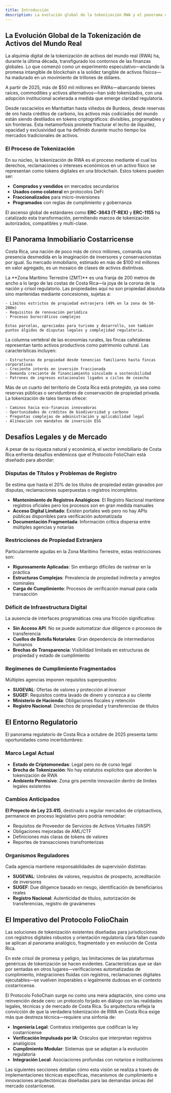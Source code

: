 ```yaml
---
title: Introducción
description: La evolución global de la tokenización RWA y el panorama único del mercado costarricense
---
```



## La Evolución Global de la Tokenización de Activos del Mundo Real

La alquimia digital de la tokenización de activos del mundo real (RWA) ha, durante la última década, transfigurado los contornos de las finanzas globales. Lo que comenzó como un experimento especulativo—anclando la promesa intangible de blockchain a la solidez tangible de activos físicos—ha madurado en un movimiento de trillones de dólares.

<Aside type="note">
A partir de 2025, más de $50 mil millones en RWAs—abarcando bienes raíces, commodities y activos alternativos—han sido tokenizados, con una adopción institucional acelerada a medida que emerge claridad regulatoria.
</Aside>

Desde rascacielos en Manhattan hasta viñedos de Burdeos, desde reservas de oro hasta créditos de carbono, los activos más codiciados del mundo están siendo destilados en tokens criptográficos: divisibles, programables y sin fronteras. Esta metamorfosis promete fracturar el lecho de iliquidez, opacidad y exclusividad que ha definido durante mucho tiempo los mercados tradicionales de activos.

### El Proceso de Tokenización

En su núcleo, la tokenización de RWA es el proceso mediante el cual los derechos, reclamaciones o intereses económicos en un activo físico se representan como tokens digitales en una blockchain. Estos tokens pueden ser:

- **Comprados y vendidos** en mercados secundarios
- **Usados como colateral** en protocolos DeFi
- **Fraccionalizados** para micro-inversiones
- **Programados** con reglas de cumplimiento y gobernanza

El ascenso global de estándares como **ERC-3643 (T-REX)** y **ERC-1155** ha catalizado esta transformación, permitiendo marcos de tokenización autorizados, compatibles y multi-clase.

## El Panorama Inmobiliario Costarricense

Costa Rica, una nación de poco más de cinco millones, comanda una presencia desmedida en la imaginación de inversores y conservacionistas por igual. Su mercado inmobiliario, estimado en más de $100 mil millones en valor agregado, es un mosaico de clases de activos distintivas.

<Tabs>
  <TabItem label="Propiedades en Zona Marítima">
    La **Zona Marítimo Terrestre (ZMT)** es una franja de 200 metros de ancho a lo largo de las costas de Costa Rica—la joya de la corona de la nación y crisol regulatorio. Las propiedades aquí no son propiedad absoluta sino mantenidas mediante concesiones, sujetas a:
    
    - Límites estrictos de propiedad extranjera (49% en la zona de 50-200m)
    - Requisitos de renovación periódica
    - Procesos burocráticos complejos
    
    Estas parcelas, apreciadas para turismo y desarrollo, son también puntos álgidos de disputas legales y complejidad regulatoria.
  </TabItem>
  
  <TabItem label="Fincas Cafetaleras">
    La columna vertebral de las economías rurales, las fincas cafetaleras representan tanto activos productivos como patrimonio cultural. Las características incluyen:
    
    - Estructuras de propiedad desde tenencias familiares hasta fincas corporativas
    - Creciente interés en inversión fraccionada
    - Demanda creciente de financiamiento vinculado a sostenibilidad
    - Patrones de ingresos estacionales ligados a ciclos de cosecha
  </TabItem>
  
  <TabItem label="Tierras de Conservación">
    Más de un cuarto del territorio de Costa Rica está protegido, ya sea como reservas públicas o servidumbres de conservación de propiedad privada. La tokenización de tales tierras ofrece:
    
    - Caminos hacia eco-finanzas innovadoras
    - Oportunidades de créditos de biodiversidad y carbono
    - Preguntas complejas de administración y aplicabilidad legal
    - Alineación con mandatos de inversión ESG
  </TabItem>
</Tabs>

## Desafíos Legales y de Mercado

A pesar de su riqueza natural y económica, el sector inmobiliario de Costa Rica enfrenta desafíos endémicos que el Protocolo FolioChain está diseñado para abordar:

### Disputas de Títulos y Problemas de Registro

<Aside type="caution">
Se estima que hasta el 20% de los títulos de propiedad están gravados por disputas, reclamaciones superpuestas o registros incompletos.
</Aside>

- **Mantenimiento de Registros Analógicos**: El Registro Nacional mantiene registros oficiales pero los procesos son en gran medida manuales
- **Acceso Digital Limitado**: Existen portales web pero no hay APIs públicas disponibles para verificación automatizada
- **Documentación Fragmentada**: Información crítica dispersa entre múltiples agencias y notarías

### Restricciones de Propiedad Extranjera

Particularmente agudas en la Zona Marítimo Terrestre, estas restricciones son:

- **Rigurosamente Aplicadas**: Sin embargo difíciles de rastrear en la práctica
- **Estructuras Complejas**: Prevalencia de propiedad indirecta y arreglos nominales
- **Carga de Cumplimiento**: Procesos de verificación manual para cada transacción

### Déficit de Infraestructura Digital

La ausencia de interfaces programáticas crea una fricción significativa:

- **Sin Acceso API**: No se puede automatizar due diligence o procesos de transferencia
- **Cuellos de Botella Notariales**: Gran dependencia de intermediarios humanos
- **Brechas de Transparencia**: Visibilidad limitada en estructuras de propiedad y estado de cumplimiento

### Regímenes de Cumplimiento Fragmentados

Múltiples agencias imponen requisitos superpuestos:

- **SUGEVAL**: Ofertas de valores y protección al inversor
- **SUGEF**: Requisitos contra lavado de dinero y conozca a su cliente
- **Ministerio de Hacienda**: Obligaciones fiscales y retención
- **Registro Nacional**: Derechos de propiedad y transferencias de títulos

## El Entorno Regulatorio

El panorama regulatorio de Costa Rica a octubre de 2025 presenta tanto oportunidades como incertidumbres:

### Marco Legal Actual

- **Estado de Criptomonedas**: Legal pero no de curso legal
- **Brecha de Tokenización**: No hay estatutos explícitos que aborden la tokenización de RWA
- **Ambiente Permisivo**: Zona gris permite innovación dentro de límites legales existentes

### Cambios Anticipados

**El Proyecto de Ley 23.415**, destinado a regular mercados de criptoactivos, permanece en proceso legislativo pero podría remodelar:

- Requisitos de Proveedor de Servicios de Activos Virtuales (VASP)
- Obligaciones mejoradas de AML/CTF
- Definiciones más claras de tokens de valores
- Reportes de transacciones transfronterizas

### Organismos Reguladores

Cada agencia mantiene responsabilidades de supervisión distintas:

- **SUGEVAL**: Umbrales de valores, requisitos de prospecto, acreditación de inversores
- **SUGEF**: Due diligence basado en riesgo, identificación de beneficiarios reales
- **Registro Nacional**: Autenticidad de títulos, autorización de transferencias, registro de gravámenes

## El Imperativo del Protocolo FolioChain

<Aside type="tip">
Las soluciones de tokenización existentes diseñadas para jurisdicciones con registros digitales robustos y orientación regulatoria clara fallan cuando se aplican al panorama analógico, fragmentado y en evolución de Costa Rica.
</Aside>

En este crisol de promesa y peligro, las limitaciones de las plataformas genéricas de tokenización se hacen evidentes. Características que se dan por sentadas en otros lugares—verificaciones automatizadas de cumplimiento, integraciones fluidas con registros, reclamaciones digitales ejecutables—se vuelven inoperables o legalmente dudosas en el contexto costarricense.

El Protocolo FolioChain surge no como una mera adaptación, sino como una reinvención desde cero: un protocolo forjado en diálogo con las realidades legales, técnicas y de mercado de Costa Rica. Su arquitectura refleja la convicción de que la verdadera tokenización de RWA en Costa Rica exige más que destreza técnica—requiere una sinfonía de:

- **Ingeniería Legal**: Contratos inteligentes que codifican la ley costarricense
- **Verificación Impulsada por IA**: Oráculos que interpretan registros analógicos
- **Cumplimiento Modular**: Sistemas que se adaptan a la evolución regulatoria
- **Integración Local**: Asociaciones profundas con notarios e instituciones

Las siguientes secciones detallan cómo esta visión se realiza a través de implementaciones técnicas específicas, mecanismos de cumplimiento e innovaciones arquitectónicas diseñadas para las demandas únicas del mercado costarricense.
